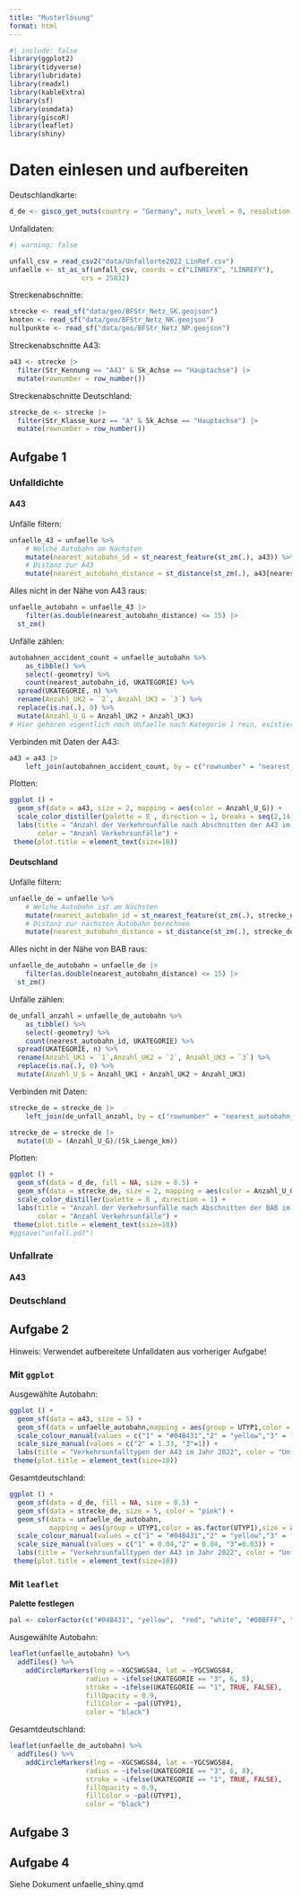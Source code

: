 ```yaml
---
title: "Musterlösung"
format: html
---
```


```r
#| include: false
library(ggplot2)
library(tidyverse)
library(lubridate)
library(readxl)
library(kableExtra)
library(sf)
library(osmdata)
library(giscoR)
library(leaflet)
library(shiny)
```

# Daten einlesen und aufbereiten


Deutschlandkarte:

```r
d_de <- gisco_get_nuts(country = "Germany", nuts_level = 0, resolution = 03)
```

Unfalldaten:

```r
#| warning: false

unfall_csv = read_csv2("data/Unfallorte2022_LinRef.csv") 
unfaelle <- st_as_sf(unfall_csv, coords = c("LINREFX", "LINREFY"), 
                  crs = 25832)
```

Streckenabschnitte:

```r
strecke <- read_sf("data/geo/BFStr_Netz_SK.geojson")
knoten <- read_sf("data/geo/BFStr_Netz_NK.geojson")
nullpunkte <- read_sf("data/geo/BFStr_Netz_NP.geojson")
```

Streckenabschnitte A43:

```r
a43 <- strecke |>
  filter(Str_Kennung == "A43" & Sk_Achse == "Hauptachse") |>
  mutate(rownumber = row_number())
```

Streckenabschnitte Deutschland:

```r
strecke_de <- strecke |>
  filter(Str_Klasse_kurz == "A" & Sk_Achse == "Hauptachse") |>
  mutate(rownumber = row_number())
```

## Aufgabe 1

### Unfalldichte

#### A43

Unfälle filtern:

```r
unfaelle_43 = unfaelle %>%
	# Welche Autobahn am Nächsten
	mutate(nearest_autobahn_id = st_nearest_feature(st_zm(.), a43)) %>% 
	# Distanz zur A43
	mutate(nearest_autobahn_distance = st_distance(st_zm(.), a43[nearest_autobahn_id, ], by_element = TRUE))
```

Alles nicht in der Nähe von A43 raus:

```r
unfaelle_autobahn = unfaelle_43 |> 
	filter(as.double(nearest_autobahn_distance) <= 15) |>
  st_zm()
```

Unfälle zählen:

```r
autobahnen_accident_count = unfaelle_autobahn %>% 
	as_tibble() %>% 
	select(-geometry) %>%
	count(nearest_autobahn_id, UKATEGORIE) %>% 
  spread(UKATEGORIE, n) %>%
  rename(Anzahl_UK2 = `2`, Anzahl_UK3 = `3`) %>%
  replace(is.na(.), 0) %>%
  mutate(Anzahl_U_G = Anzahl_UK2 + Anzahl_UK3)
# Hier gehören eigentlich noch Unfaelle nach Kategorie 1 rein, existieren aber in diesem Zeitraum nicht.
```

Verbinden mit Daten der A43:

```r
a43 = a43 |> 
	left_join(autobahnen_accident_count, by = c("rownumber" = "nearest_autobahn_id"))
```

Plotten:

```r
ggplot () +
  geom_sf(data = a43, size = 2, mapping = aes(color = Anzahl_U_G)) +
  scale_color_distiller(palette = 8 , direction = 1, breaks = seq(2,14,2)) +
  labs(title = "Anzahl der Verkehrsunfälle nach Abschnitten der A43 im Jahr 2022",
       color = "Anzahl Verkehrsunfälle") +
 theme(plot.title = element_text(size=10))
```

#### Deutschland

Unfälle filtern:

```r
unfaelle_de = unfaelle %>%
	# Welche Autobahn ist am Nächsten
	mutate(nearest_autobahn_id = st_nearest_feature(st_zm(.), strecke_de)) %>% 
	# Distanz zur nächsten Autobahn berechnen
	mutate(nearest_autobahn_distance = st_distance(st_zm(.), strecke_de[nearest_autobahn_id, ], by_element = TRUE))
```

Alles nicht in der Nähe von BAB raus:

```r
unfaelle_de_autobahn = unfaelle_de |> 
	filter(as.double(nearest_autobahn_distance) <= 15) |>
  st_zm()
```

Unfälle zählen:

```r
de_unfall_anzahl = unfaelle_de_autobahn %>% 
	as_tibble() %>% 
	select(-geometry) %>%
	count(nearest_autobahn_id, UKATEGORIE) %>% 
  spread(UKATEGORIE, n) %>%
  rename(Anzahl_UK1 = `1`,Anzahl_UK2 = `2`, Anzahl_UK3 = `3`) %>%
  replace(is.na(.), 0) %>%
  mutate(Anzahl_U_G = Anzahl_UK1 + Anzahl_UK2 + Anzahl_UK3)
```

Verbinden mit Daten:

```r
strecke_de = strecke_de |> 
	left_join(de_unfall_anzahl, by = c("rownumber" = "nearest_autobahn_id"))

strecke_de = strecke_de |>
  mutate(UD = (Anzahl_U_G)/(Sk_Laenge_km))
```

Plotten:

```r
ggplot () +
  geom_sf(data = d_de, fill = NA, size = 0.5) +
  geom_sf(data = strecke_de, size = 2, mapping = aes(color = Anzahl_U_G)) +
  scale_color_distiller(palette = 8 , direction = 1) +
  labs(title = "Anzahl der Verkehrsunfälle nach Abschnitten der BAB im Jahr 2022",
       color = "Anzahl Verkehrsunfälle") +
 theme(plot.title = element_text(size=10))
#ggsave("unfall.pdf")
```

### Unfallrate

#### A43

### Deutschland

## Aufgabe 2

Hinweis: Verwendet aufbereitete Unfalldaten aus vorheriger Aufgabe!

### Mit `ggplot`

Ausgewählte Autobahn:

```r
ggplot () +
  geom_sf(data = a43, size = 5) +
  geom_sf(data = unfaelle_autobahn,mapping = aes(group = UTYP1,color = as.character(UTYP1),size = as.character(UKATEGORIE) )) +
  scale_colour_manual(values = c("1" = "#04B431","2" = "yellow","3" = "red","4" = "white","5" = "#00BFFF","6" = "orange","7" = "black")) +
  scale_size_manual(values = c("2" = 1.33, "3"=1)) +
  labs(title = "Verkehrsunfalltypen der A43 im Jahr 2022", color = "Unfalltypen" , size = "Unfallkategorien") +
 theme(plot.title = element_text(size=10))
```

Gesamtdeutschland:

```r
ggplot () +
  geom_sf(data = d_de, fill = NA, size = 0.5) +
  geom_sf(data = strecke_de, size = 5, color = "pink") +
  geom_sf(data = unfaelle_de_autobahn,
          mapping = aes(group = UTYP1,color = as.factor(UTYP1),size = as.factor(UKATEGORIE))) +
  scale_colour_manual(values = c("1" = "#04B431","2" = "yellow","3" = "red","4" = "white","5" = "#00BFFF","6" = "orange","7" = "black")) +
  scale_size_manual(values = c("1" = 0.04,"2" = 0.04, "3"=0.03)) +
  labs(title = "Verkehrsunfalltypen der A43 im Jahr 2022", color = "Unfalltypen", size = "Unfallkategorie") +
 theme(plot.title = element_text(size=10))
```

### Mit `leaflet`

**Palette festlegen**

```r
pal <- colorFactor(c("#04B431", "yellow",  "red", "white", "#00BFFF", "orange", "black"), domain = c(1,2,3,4,5,6,7))
```

Ausgewählte Autobahn:

```r
leaflet(unfaelle_autobahn) %>%   
  addTiles() %>%
    addCircleMarkers(lng = ~XGCSWGS84, lat = ~YGCSWGS84,
                   radius = ~ifelse(UKATEGORIE == "3", 6, 8),
                   stroke = ~ifelse(UKATEGORIE == "1", TRUE, FALSE), 
                   fillOpacity = 0.9,
                   fillColor = ~pal(UTYP1),
                   color = "black")
```

Gesamtdeutschland:

```r
leaflet(unfaelle_de_autobahn) %>% 
  addTiles() %>%
    addCircleMarkers(lng = ~XGCSWGS84, lat = ~YGCSWGS84,
                   radius = ~ifelse(UKATEGORIE == "3", 6, 8),
                   stroke = ~ifelse(UKATEGORIE == "1", TRUE, FALSE), 
                   fillOpacity = 0.9,
                   fillColor = ~pal(UTYP1),
                   color = "black")

```

## Aufgabe 3

## Aufgabe 4

Siehe Dokument unfaelle_shiny.qmd  


